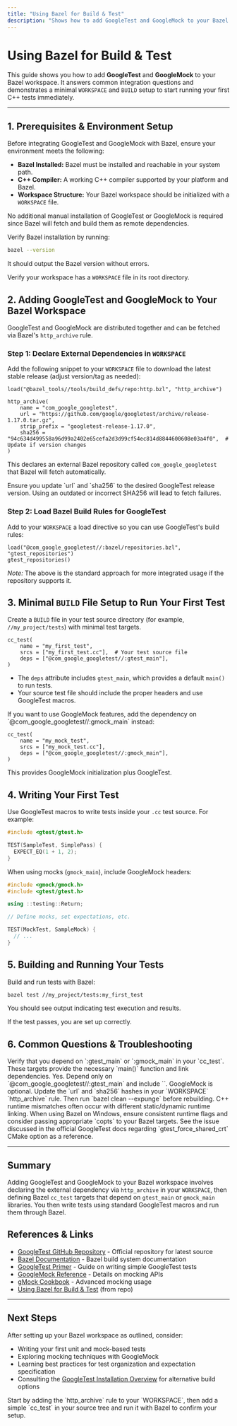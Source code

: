 ```yaml
---
title: "Using Bazel for Build & Test"
description: "Shows how to add GoogleTest and GoogleMock to your Bazel workspace, answering common integration questions and demonstrating a minimal WORKSPACE/BUILD setup for running your first tests."
---
```


# Using Bazel for Build & Test

This guide shows you how to add **GoogleTest** and **GoogleMock** to your Bazel workspace. It answers common integration questions and demonstrates a minimal `WORKSPACE` and `BUILD` setup to start running your first C++ tests immediately.

---

## 1. Prerequisites & Environment Setup

Before integrating GoogleTest and GoogleMock with Bazel, ensure your environment meets the following:

- **Bazel Installed:** Bazel must be installed and reachable in your system path.
- **C++ Compiler:** A working C++ compiler supported by your platform and Bazel.
- **Workspace Structure:** Your Bazel workspace should be initialized with a `WORKSPACE` file.

No additional manual installation of GoogleTest or GoogleMock is required since Bazel will fetch and build them as remote dependencies.

<Check>
Verify Bazel installation by running:

```sh
bazel --version
```

It should output the Bazel version without errors.

Verify your workspace has a `WORKSPACE` file in its root directory.
</Check>

## 2. Adding GoogleTest and GoogleMock to Your Bazel Workspace

GoogleTest and GoogleMock are distributed together and can be fetched via Bazel's `http_archive` rule.

### Step 1: Declare External Dependencies in `WORKSPACE`

Add the following snippet to your `WORKSPACE` file to download the latest stable release (adjust version/tag as needed):

```starlark
load("@bazel_tools//tools/build_defs/repo:http.bzl", "http_archive")

http_archive(
    name = "com_google_googletest",
    url = "https://github.com/google/googletest/archive/release-1.17.0.tar.gz",
    strip_prefix = "googletest-release-1.17.0",
    sha256 = "94c634d499558a96d99a2402e65cefa2d3d99cf54ec814d8844600608e03a4f0",  # Update if version changes
)
```

This declares an external Bazel repository called `com_google_googletest` that Bazel will fetch automatically.


<Warning>
Ensure you update `url` and `sha256` to the desired GoogleTest release version. Using an outdated or incorrect SHA256 will lead to fetch failures.
</Warning>

### Step 2: Load Bazel Build Rules for GoogleTest

Add to your `WORKSPACE` a load directive so you can use GoogleTest's build rules:

```starlark
load("@com_google_googletest//:bazel/repositories.bzl", "gtest_repositories")
gtest_repositories()
```

*Note:* The above is the standard approach for more integrated usage if the repository supports it.

## 3. Minimal `BUILD` File Setup to Run Your First Test

Create a `BUILD` file in your test source directory (for example, `//my_project/tests`) with minimal test targets.

```starlark
cc_test(
    name = "my_first_test",
    srcs = ["my_first_test.cc"],  # Your test source file
    deps = ["@com_google_googletest//:gtest_main"],
)
```

- The `deps` attribute includes `gtest_main`, which provides a default `main()` to run tests.
- Your source test file should include the proper headers and use GoogleTest macros.

<Note>
If you want to use GoogleMock features, add the dependency on `@com_google_googletest//:gmock_main` instead:

```starlark
cc_test(
    name = "my_mock_test",
    srcs = ["my_mock_test.cc"],
    deps = ["@com_google_googletest//:gmock_main"],
)
```

This provides GoogleMock initialization plus GoogleTest.
</Note>

## 4. Writing Your First Test

Use GoogleTest macros to write tests inside your `.cc` test source. For example:

```cpp
#include <gtest/gtest.h>

TEST(SampleTest, SimplePass) {
  EXPECT_EQ(1 + 1, 2);
}
```

When using mocks (`gmock_main`), include GoogleMock headers:

```cpp
#include <gmock/gmock.h>
#include <gtest/gtest.h>

using ::testing::Return;

// Define mocks, set expectations, etc.

TEST(MockTest, SampleMock) {
  // ...
}
```

## 5. Building and Running Your Tests

Build and run tests with Bazel:

```sh
bazel test //my_project/tests:my_first_test
```

You should see output indicating test execution and results.

If the test passes, you are set up correctly.

## 6. Common Questions & Troubleshooting

<AccordionGroup title="Common Bazel Integration Questions">
<Accordion title="Why do I get unresolved symbol errors when linking?">
Verify that you depend on `:gtest_main` or `:gmock_main` in your `cc_test`. These targets provide the necessary `main()` function and link dependencies.
</Accordion>
<Accordion title="Can I use only GoogleTest and not GoogleMock?">
Yes. Depend only on `@com_google_googletest//:gtest_main` and include `<gtest/gtest.h>`. GoogleMock is optional.
</Accordion>
<Accordion title="How do I update GoogleTest version in Bazel?">
Update the `url` and `sha256` hashes in your `WORKSPACE` `http_archive` rule. Then run `bazel clean --expunge` before rebuilding.
</Accordion>
<Accordion title="My tests fail with runtime library mismatches on Windows Visual Studio builds. What should I do?">
C++ runtime mismatches often occur with different static/dynamic runtime linking. When using Bazel on Windows, ensure consistent runtime flags and consider passing appropriate `copts` to your Bazel targets. See the issue discussed in the official GoogleTest docs regarding `gtest_force_shared_crt` CMake option as a reference.
</Accordion>
</AccordionGroup>

---

## Summary

Adding GoogleTest and GoogleMock to your Bazel workspace involves declaring the external dependency via `http_archive` in your `WORKSPACE`, then defining Bazel `cc_test` targets that depend on `gtest_main` or `gmock_main` libraries. You then write tests using standard GoogleTest macros and run them through Bazel.

## References & Links

- [GoogleTest GitHub Repository](https://github.com/google/googletest) - Official repository for latest source
- [Bazel Documentation](https://docs.bazel.build/) - Bazel build system documentation
- [GoogleTest Primer](primer.md) - Guide on writing simple GoogleTest tests
- [GoogleMock Reference](docs/reference/mocking.md) - Details on mocking APIs
- [gMock Cookbook](docs/gmock_cook_book.md) - Advanced mocking usage
- [Using Bazel for Build & Test](https://github.com/google/googletest/tree/main/googletest#using-it-with-bazel) (from repo)

---

## Next Steps

After setting up your Bazel workspace as outlined, consider:

- Writing your first unit and mock-based tests
- Exploring mocking techniques with GoogleMock
- Learning best practices for test organization and expectation specification
- Consulting the [GoogleTest Installation Overview](getting-started/setup-requirements/installation-overview) for alternative build options

<Tip>
Start by adding the `http_archive` rule to your `WORKSPACE`, then add a simple `cc_test` in your source tree and run it with Bazel to confirm your setup.
</Tip>

